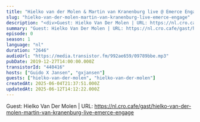 ```yaml
---
title: "Hielko van der Molen & Martin van Kranenburg live @ Emerce Engage"
slug: "hielko-van-der-molen-martin-van-kranenburg-live-emerce-engage"
description: "<div>Guest: Hielko Van Der Molen | URL: https://nl.cro.cafe/gast/hielko-van-der-molen-martin-van-kranenburg-live-emerce-engage&nbsp;</div>"
summary: "Guest: Hielko Van Der Molen | URL: https://nl.cro.cafe/gast/hielko-van-der-molen-martin-van-kranenburg-live-emerce-engage "
episode: 0
season: 1
language: "nl"
duration: "2646"
audioUrl: "https://media.transistor.fm/992ae659/09789bbe.mp3"
pubDate: 2019-12-27T14:00:00.000Z
transistorId: "440416"
hosts: ["Guido X Jansen", "gxjansen"]
guests: ["hielko-van-der-molen", "hielko-van-der-molen"]
createdAt: 2025-06-04T21:37:51.000Z
updatedAt: 2025-06-12T14:12:22.000Z
---
```


Guest: Hielko Van Der Molen | URL: https://nl.cro.cafe/gast/hielko-van-der-molen-martin-van-kranenburg-live-emerce-engage

